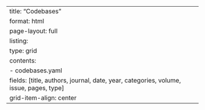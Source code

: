 ---
title: "Codebases"
format: html
page-layout: full
listing:
  type: grid
  contents:
    - codebases.yaml
  fields: [title, authors, journal, date, year, categories, volume, issue, pages, type]
  grid-item-align: center
---